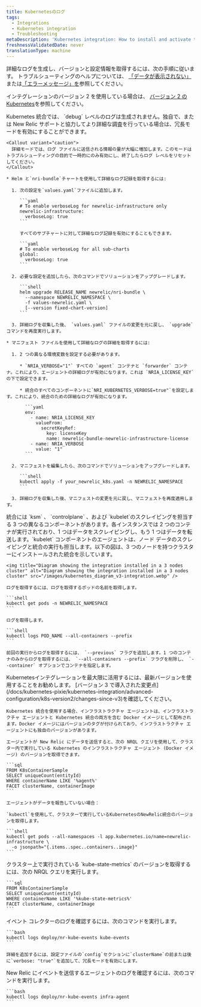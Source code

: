 ```yaml
---
title: Kubernetesのログ
tags:
  - Integrations
  - Kubernetes integration
  - Troubleshooting
metaDescription: 'Kubernetes integration: How to install and activate the integration, and what data is reported.'
freshnessValidatedDate: never
translationType: machine
---
```


詳細なログを生成し、バージョンと設定情報を取得するには、次の手順に従います。 トラブルシューティングのヘルプについては、 [「データが表示されない」](/docs/kubernetes-pixie/kubernetes-integration/troubleshooting/not-seeing-data)または[「エラーメッセージ」を](/docs/kubernetes-pixie/kubernetes-integration/troubleshooting/common-error-messages/error-messages)参照してください。

インテグレーションのバージョン 2 を使用している場合は、 [バージョン 2 のKubernetes](/docs/kubernetes-pixie/kubernetes-integration/advanced-configuration/k8s-version2/overview/#logs-version2)を参照してください。

<CollapserGroup>
  <Collapser id="verbose-logging" title="詳細なロギングを有効にする">
    Kubernetes 統合では、 `debug` レベルのログは生成されません。独自で、または New Relic サポートと協力してより詳細な調査を行っている場合は、冗長モードを有効にすることができます。

    <Callout variant="caution">
      詳細モードでは、ログ ファイルに送信される情報の量が大幅に増加します。このモードはトラブルシューティングの目的で一時的にのみ有効にし、終了したらログ レベルをリセットしてください。
    </Callout>

    * Helm と`nri-bundle`チャートを使用して詳細なログ記録を取得するには:

      1. 次の設定を`values.yaml`ファイルに追加します。

         ```yaml
         # To enable verboseLog for newrelic-infrastructure only
         newrelic-infrastructure:
           verboseLog: true
         ```

         すべてのサブチャートに対して詳細なログ記録を有効にすることもできます。

         ```yaml
         # To enable verboseLog for all sub-charts
         global:
           verboseLog: true
         ```

      2. 必要な設定を追加したら、次のコマンドでソリューションをアップグレードします。

         ```shell
         helm upgrade RELEASE_NAME newrelic/nri-bundle \
           --namespace NEWRELIC_NAMESPACE \
           -f values-newrelic.yaml \
           [--version fixed-chart-version]
         ```

      3. 詳細ログを収集した後、 `values.yaml` ファイルの変更を元に戻し、 `upgrade` コマンドを再度実行します。

    * マニフェスト ファイルを使用して詳細なログの詳細を取得するには:

      1. 2 つの異なる環境変数を設定する必要があります。

         * `NRIA_VERBOSE="1"` すべての `agent` コンテナと `forwarder` コンテナ。これにより、エージェントの詳細ログが有効になります。これは `NRIA_LICENSE_KEY`の下で設定できます。

         * 統合のすべてのコンポーネントに`NRI_KUBERNETES_VERBOSE=true"`を設定します。これにより、統合のための詳細なログが有効になります。

           ```yaml
           env:
             - name: NRIA_LICENSE_KEY
               valueFrom:
                 secretKeyRef:
                   key: licenseKey
                   name: newrelic-bundle-newrelic-infrastructure-license
             - name: NRIA_VERBOSE
               value: "1"
           ```

      2. マニフェストを編集したら、次のコマンドでソリューションをアップグレードします。

         ```shell
         kubectl apply -f your_newrelic_k8s.yaml -n NEWRELIC_NAMESPACE
         ```

      3. 詳細ログを収集した後、マニフェストの変更を元に戻し、マニフェストを再度適用します。
  </Collapser>

  <Collapser id="retrieve-logs-v3" title="統合コンポーネントのいずれかからログを取得します">
    統合には `ksm` 、 `controlplane` 、および `kubelet`のスクレイピングを担当する 3 つの異なるコンポーネントがあります。各インスタンスでは 2 つのコンテナが実行されており、1 つはデータをスクレイピングし、もう 1 つはデータを転送します。`kubelet` コンポーネントのエージェントは、ノード データのスクレイピングと統合の実行も担当します。以下の図は、3 つのノードを持つクラスターにインストールされた統合を示しています。

    <img title="Diagram showing the integration installed in a 3 nodes cluster" alt="Diagram showing the integration installed in a 3 nodes cluster" src="/images/kubernetes_diagram_v3-integration.webp" />

    ログを取得するには、ログを取得するポッドの名前を取得します。

    ```shell
    kubectl get pods -n NEWRELIC_NAMESPACE
    ```

    ログを取得します。

    ```shell
    kubectl logs POD_NAME --all-containers --prefix
    ```

    前回の実行からログを取得するには、 `--previous` フラグを追加します。1 つのコンテナのみからログを取得するには、 `--all-containers --prefix` フラグを削除し、 `--container` オプションでコンテナを指定します。
  </Collapser>

  <Collapser id="infra-version" title="インフラストラクチャエージェントのバージョンを取得する">
    <Callout variant="important">
      Kubernetesインテグレーションを最大限に活用するには、最新バージョンを使用することをお勧めします。 [バージョン 3 で導入された変更点](/docs/kubernetes-pixie/kubernetes-integration/advanced-configuration/k8s-version2/changes-since-v3)を確認してください。
    </Callout>

    Kubernetes 統合を使用する場合、インフラストラクチャ エージェントは、インフラストラクチャ エージェントと Kubernetes 統合の両方を含む Docker イメージとして配布されます。Docker イメージにはバージョンのタグが付けられており、インフラストラクチャ エージェントにも独自のバージョンがあります。

    エージェントが New Relic にデータを送信すると、次の NRQL クエリを使用して、クラスター内で実行している Kubernetes のインフラストラクチャ エージェント (Docker イメージ) のバージョンを取得できます。

    ```sql
    FROM K8sContainerSample
    SELECT uniqueCount(entityId)
    WHERE containerName LIKE '%agent%'
    FACET clusterName, containerImage
    ```

    エージェントがデータを報告していない場合：

    `kubectl`を使用して、クラスターで実行しているKubernetesのNewRelic統合のバージョンを取得します。

    ```shell
    kubectl get pods --all-namespaces -l app.kubernetes.io/name=newrelic-infrastructure \
      -o jsonpath="{.items..spec..containers..image}"
    ```
  </Collapser>

  <Collapser id="kube-state-metrics-version" title="kube-state-metricsのバージョンを取得">
    クラスター上で実行されている `kube-state-metrics` のバージョンを取得するには、次の NRQL クエリを実行します。

    ```sql
    FROM K8sContainerSample
    SELECT uniqueCount(entityId)
    WHERE containerName LIKE '%kube-state-metrics%' 
    FACET clusterName, containerImage
    ```
  </Collapser>

  <Collapser id="logs-on-collection" title="イベントコレクションのログ取得">
    イベント コレクターのログを確認するには、次のコマンドを実行します。

    ```bash
    kubectl logs deploy/nr-kube-events kube-events
    ```

    詳細を追加するには、設定ファイルの`config`セクションに`clusterName`の前または後に`verbose: "true"`を追加して、冗長モードを有効にします。
  </Collapser>

  <Collapser id="logs-on-sending" title="送信イベントのログ取得">
    New Relic にイベントを送信するエージェントのログを確認するには、次のコマンドを実行します。

    ```bash
    kubectl logs deploy/nr-kube-events infra-agent
    ```
  </Collapser>
</CollapserGroup>